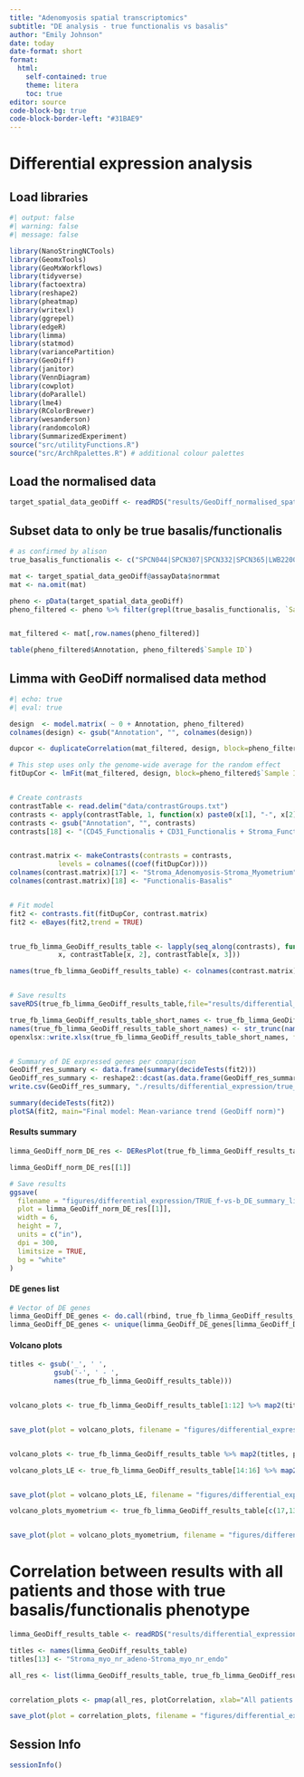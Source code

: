 ```yaml
---
title: "Adenomyosis spatial transcriptomics"
subtitle: "DE analysis - true functionalis vs basalis"
author: "Emily Johnson"
date: today
date-format: short
format:
  html:
    self-contained: true
    theme: litera
    toc: true
editor: source
code-block-bg: true
code-block-border-left: "#31BAE9"
---
```

# Differential expression analysis

## Load libraries

```r
#| output: false
#| warning: false
#| message: false

library(NanoStringNCTools)
library(GeomxTools)
library(GeoMxWorkflows)
library(tidyverse)
library(factoextra)
library(reshape2)
library(pheatmap)
library(writexl)
library(ggrepel)
library(edgeR)
library(limma)
library(statmod)
library(variancePartition)
library(GeoDiff)
library(janitor)
library(VennDiagram)
library(cowplot)
library(doParallel)
library(lme4)
library(RColorBrewer)
library(wesanderson)
library(randomcoloR)
library(SummarizedExperiment)
source("src/utilityFunctions.R")
source("src/ArchRpalettes.R") # additional colour palettes
```

## Load the normalised data

```r

target_spatial_data_geoDiff <- readRDS("results/GeoDiff_normalised_spatial_data.RDS")

```

## Subset data to only be true basalis/functionalis

```r

# as confirmed by alison
true_basalis_functionalis <- c("SPCN044|SPCN307|SPCN332|SPCN365|LWB220063|SPCN035|SPCN351|SCE078")

```


```r

mat <- target_spatial_data_geoDiff@assayData$normmat
mat <- na.omit(mat)

pheno <- pData(target_spatial_data_geoDiff)
pheno_filtered <- pheno %>% filter(grepl(true_basalis_functionalis, `Sample ID`))


mat_filtered <- mat[,row.names(pheno_filtered)]

```

```r

table(pheno_filtered$Annotation, pheno_filtered$`Sample ID`)


```

## Limma with GeoDiff normalised data method

```r
#| echo: true
#| eval: true

design  <- model.matrix( ~ 0 + Annotation, pheno_filtered)
colnames(design) <- gsub("Annotation", "", colnames(design))

dupcor <- duplicateCorrelation(mat_filtered, design, block=pheno_filtered$`Sample ID`)

# This step uses only the genome-wide average for the random effect
fitDupCor <- lmFit(mat_filtered, design, block=pheno_filtered$`Sample ID`, correlation=dupcor$consensus)


# Create contrasts
contrastTable <- read.delim("data/contrastGroups.txt")
contrasts <- apply(contrastTable, 1, function(x) paste0(x[1], "-", x[2]))
contrasts <- gsub("Annotation", "", contrasts)
contrasts[18] <- "(CD45_Functionalis + CD31_Functionalis + Stroma_Functionalis + PanCK_Functionalis)/4 - (CD45_Basalis + CD31_Basalis + Stroma_Basalis + PanCK_Basalis)/4"


contrast.matrix <- makeContrasts(contrasts = contrasts, 
            levels = colnames((coef(fitDupCor))))
colnames(contrast.matrix)[17] <- "Stroma_Adenomyosis-Stroma_Myometrium"
colnames(contrast.matrix)[18] <- "Functionalis-Basalis"


# Fit model
fit2 <- contrasts.fit(fitDupCor, contrast.matrix)
fit2 <- eBayes(fit2,trend = TRUE)


true_fb_limma_GeoDiff_results_table <- lapply(seq_along(contrasts), function(x) getResultsDataFrame(fit2, 
            x, contrastTable[x, 2], contrastTable[x, 3]))

names(true_fb_limma_GeoDiff_results_table) <- colnames(contrast.matrix)


# Save results
saveRDS(true_fb_limma_GeoDiff_results_table,file="results/differential_expression/true_basalis_functionalis/TRUE_f-vs-b_limma_GeoDiff_pairwise_comparisons.RDS")

true_fb_limma_GeoDiff_results_table_short_names <- true_fb_limma_GeoDiff_results_table
names(true_fb_limma_GeoDiff_results_table_short_names) <- str_trunc(names(true_fb_limma_GeoDiff_results_table_short_names), 31, "right")
openxlsx::write.xlsx(true_fb_limma_GeoDiff_results_table_short_names, file = "./results/differential_expression/true_basalis_functionalis/TRUE_f-vs-b_limma_GeoDiff_pairwise_comparisons.xlsx", rowNames = TRUE)


# Summary of DE expressed genes per comparison 
GeoDiff_res_summary <- data.frame(summary(decideTests(fit2)))
GeoDiff_res_summary <- reshape2::dcast(as.data.frame(GeoDiff_res_summary), Var2 ~ Var1, value.var="Freq")
write.csv(GeoDiff_res_summary, "./results/differential_expression/true_basalis_functionalis/TRUE_f-vs-b_limma_GeoDiff_res_summary.csv")

summary(decideTests(fit2))
plotSA(fit2, main="Final model: Mean-variance trend (GeoDiff norm)")

```

#### Results summary

```r

limma_GeoDiff_norm_DE_res <- DEResPlot(true_fb_limma_GeoDiff_results_table[1:12], foldChangeColumn="logFC", FDRColumn="adj.P.Val", stains=c("CD45|CD31|PanCK|Stroma"))

limma_GeoDiff_norm_DE_res[[1]]

# Save results
ggsave(
  filename = "figures/differential_expression/TRUE_f-vs-b_DE_summary_limma_GeoDiff_norm.png",
  plot = limma_GeoDiff_norm_DE_res[[1]],
  width = 6,
  height = 7,
  units = c("in"),
  dpi = 300,
  limitsize = TRUE,
  bg = "white"
)


```

#### DE genes list

```r

# Vector of DE genes
limma_GeoDiff_DE_genes <- do.call(rbind, true_fb_limma_GeoDiff_results_table[1:12]) %>% mutate("gene_name" = gsub('.*\\.', '', row.names(.)))
limma_GeoDiff_DE_genes <- unique(limma_GeoDiff_DE_genes[limma_GeoDiff_DE_genes$adj.P.Val <0.05,]$gene_name)

```

#### Volcano plots

```r

titles <- gsub('_', ' ',
           gsub('-', ' - ',
           names(true_fb_limma_GeoDiff_results_table)))


volcano_plots <- true_fb_limma_GeoDiff_results_table[1:12] %>% map2(titles[1:12], plotVolcano, top.genes = 5, quadrants = T) %>% plot_grid(plotlist = . ,ncol = 4)


save_plot(plot = volcano_plots, filename = "figures/differential_expression/TRUE_f-vs-b_region_volcano_plots_limma_GeoDiff.png",base_height = 17,base_width = 20.5,bg="white")


volcano_plots <- true_fb_limma_GeoDiff_results_table %>% map2(titles, plotVolcano, top.genes = 5, quadrants = T) 


```

```r

volcano_plots_LE <- true_fb_limma_GeoDiff_results_table[14:16] %>% map2(titles[14:16], plotVolcano, top.genes = 5, quadrants = T) %>% plot_grid(plotlist = . ,ncol = 3)


save_plot(plot = volcano_plots_LE, filename = "figures/differential_expression/TRUE_f-vs-b_LE_vs_all_volcano_plots_limma_GeoDiff.png",base_height = 5.5,base_width = 15,bg="white")

```

```r

volcano_plots_myometrium <- true_fb_limma_GeoDiff_results_table[c(17,13)] %>% map2(c("Stroma Adenomyosis - Stroma Myometrium", "Stroma Myo near adeno - Stroma Myo near endo"), plotVolcano, top.genes = 5, quadrants = T) %>% plot_grid(plotlist = . ,ncol = 2)


save_plot(plot = volcano_plots_myometrium, filename = "figures/differential_expression/TRUE_f-vs-b_myometrium_volcano_plots_limma_GeoDiff.png",base_height = 6.5,base_width = 12,bg="white")

```


# Correlation between results with all patients and those with true basalis/functionalis phenotype

```r

limma_GeoDiff_results_table <- readRDS("results/differential_expression/limma_GeoDiff_pairwise_comparisons.RDS")

```

```r

titles <- names(limma_GeoDiff_results_table)
titles[13] <- "Stroma_myo_nr_adeno-Stroma_myo_nr_endo"

all_res <- list(limma_GeoDiff_results_table, true_fb_limma_GeoDiff_results_table, titles)


correlation_plots <- pmap(all_res, plotCorrelation, xlab="All patients t-scores", ylab="True basalis/functionalis patients t-scores") %>% plot_grid(plotlist = . ,ncol = 3)

save_plot(plot = correlation_plots, filename = "figures/differential_expression/true_basalis_functionalis/geodiff_results_correlation.png",base_height = 30,base_width = 17,bg="white")

```


::: {.callout-note collapse="true"}
## Session Info

```r
sessionInfo()
```
:::
